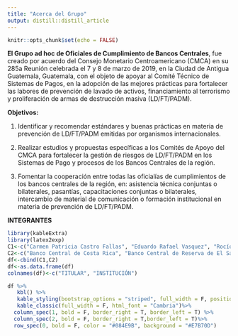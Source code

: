```yaml
---
title: "Acerca del Grupo"
output: distill::distill_article
---
```


```r
knitr::opts_chunk$set(echo = FALSE)
```
**El Grupo ad hoc de Oficiales de Cumplimiento de Bancos Centrales**, fue creado por acuerdo del Consejo Monetario Centroamericano (CMCA) en su 285a Reunión celebrada el 7 y 8 de marzo de 2019, en la Ciudad de Antigua Guatemala, Guatemala, con el objeto de apoyar al Comité Técnico de Sistemas de Pagos, en la adopción de las mejores prácticas para fortalecer las labores de prevención de lavado de activos, financiamiento al terrorismo y proliferación de armas de destrucción masiva (LD/FT/PADM).

**Objetivos:**

1. Identificar y recomendar estándares y buenas prácticas en materia de prevención de LD/FT/PADM emitidas por organismos internacionales.

2. Realizar estudios y propuestas específicas a los Comités de Apoyo del CMCA para fortalecer la gestión de riesgos de LD/FT/PADM en los Sistemas de Pago y procesos de los Bancos Centrales de la región.

3. Fomentar la cooperación entre todas las oficialías de cumplimientos de los bancos centrales de la región, en: asistencia técnica conjuntas o bilaterales, pasantías, capacitaciones conjuntas o bilaterales, intercambio de material de comunicación o formación institucional en materia de prevención de LD/FT/PADM.


**INTEGRANTES**
```r
library(kableExtra)
library(latex2exp)
C1<-c("Carmen Patricia Castro Fallas", "Eduardo Rafael Vasquez", "Rocío Beatriz Sol Merino", "Maynor Augusto Ambrosio Higueros", "Eduardo Antonio Chinchilla Mejía", "Carlos Munguía Chang", "Sonia Patricia Espino Yunes", "Luis Ernesto Ortiz Cevallos")
C2<-c("Banco Central de Costa Rica", "Banco Central de Reserva de El Salvador", "Banco Central de Reserva de El Salvador", "Banco de Guatemala", "Banco Central de Honduras", "Banco Central de Nicaragua", "Banco Central de República Dominicana", "Secretaría Ejecutiva del Consejo Monetario Centroamericano")
df<-cbind(C1,C2)
df<-as.data.frame(df)
colnames(df)<-c("TITULAR", "INSTITUCIÓN")
```

```r
df %>%
   kbl() %>%
   kable_styling(bootstrap_options = "striped", full_width = F, position = "center",  font_size = 20)%>%
   kable_classic(full_width = F, html_font = "Cambria")%>%
  column_spec(1, bold = F, border_right = T, border_left = T) %>%
  column_spec(2, bold = F, border_right = T,border_left = T)%>%
  row_spec(0, bold = F, color = "#084E9B", background = "#E7B70D")
```
